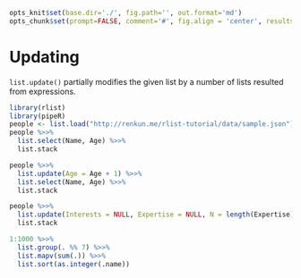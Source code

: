 ```r
opts_knit$set(base.dir='./', fig.path='', out.format='md')
opts_chunk$set(prompt=FALSE, comment='#', fig.align = 'center', results='markup')
```

# Updating

`list.update()` partially modifies the given list by a number of lists resulted from expressions.

```r
library(rlist)
library(pipeR)
people <- list.load("http://renkun.me/rlist-tutorial/data/sample.json")
people %>>%
  list.select(Name, Age) %>>%
  list.stack
```

```r
people %>>%
  list.update(Age = Age + 1) %>>%
  list.select(Name, Age) %>>%
  list.stack
```

```r
people %>>%
  list.update(Interests = NULL, Expertise = NULL, N = length(Expertise)) %>>%
  list.stack
```

```r
1:1000 %>>%
  list.group(. %% 7) %>>%
  list.mapv(sum(.)) %>>%
  list.sort(as.integer(.name))
```

